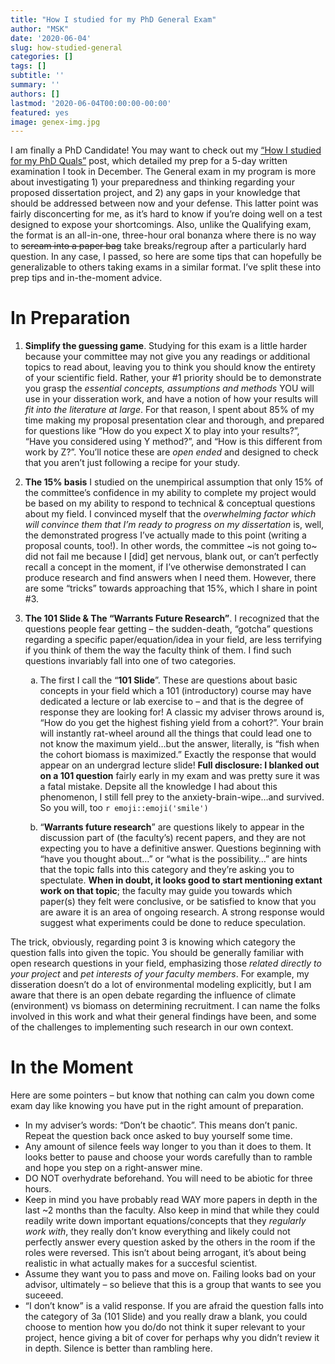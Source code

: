 ```yaml
---
title: "How I studied for my PhD General Exam"
author: "MSK"
date: '2020-06-04'
slug: how-studied-general
categories: []
tags: []
subtitle: ''
summary: ''
authors: []
lastmod: '2020-06-04T00:00:00-00:00'
featured: yes
image: genex-img.jpg
---
```


I am finally a PhD Candidate! You may want to check out my ["How I studied for my PhD Quals"](https://maiakapur.netlify.app/post/quals/how-studied-quals) post, which detailed my prep for a 5-day written examination I took in December. The General exam in my program is more about investigating 1) your preparedness and thinking regarding your proposed dissertation project, and 2) any gaps in your knowledge that should be addressed between now and your defense. This latter point was fairly disconcerting for me, as it's hard to know if you're doing well on a test designed to expose your shortcomings. Also, unlike the Qualifying exam, the format is an all-in-one, three-hour oral bonanza where there is no way to ~~scream into a paper bag~~ take breaks/regroup after a particularly hard question. In any case, I passed, so here are some tips that can hopefully be generalizable to others taking exams in a similar format. I've split these into prep tips and in-the-moment advice.

# In Preparation <br>
1. **Simplify the guessing game**. Studying for this exam is a little harder because your committee may not give you any readings or additional topics to read about, leaving you to think you should know the entirety of your scientific field. Rather, your #1 priority should be to demonstrate you grasp the *essential concepts, assumptions and methods* YOU will use in your disseration work, and have a notion of how your results will *fit into the literature at large*. For that reason, I spent about 85% of my time making my proposal presentation clear and thorough, and prepared for questions like "How do you expect X to play into your results?", "Have you considered using Y method?", and "How is this different from work by Z?". You'll notice these are *open ended* and designed to check that you aren't just following a recipe for your study.

2. **The 15% basis**  I studied on the unempirical assumption that only 15% of the committee's confidence in my ability to complete my project would be based on my ability to respond to technical & conceptual questions about my field. I convinced myself that the *overwhelming factor which will convince them that I'm ready to progress on my dissertation* is, well, the demonstrated progress I've actually made to this point (writing a proposal counts, too!). In other words, the committee ~is not going to~ did not fail me because I [did] get nervous, blank out, or can't perfectly recall a concept in the moment, if I've otherwise demonstrated I can produce research and find answers when I need them. However, there are some "tricks" towards approaching that 15%, which I share in point #3.

3. **The 101 Slide & The "Warrants Future Research"**. I recognized that the questions people fear getting -- the sudden-death, "gotcha" questions regarding a specific paper/equation/idea in your field, are less terrifying if you think of them the way the faculty think of them.  I find such questions invariably fall into one of two categories. 
    a. The first I call the "**101 Slide**". These are questions about basic concepts in your field which a 101 (introductory) course may have dedicated a lecture or lab exercise to -- and that is the degree of response they are looking for! A classic my adviser throws around is, "How do you get the highest fishing yield from a cohort?". Your brain will instantly rat-wheel around all the things that could lead one to not know the maximum yield...but the answer, literally, is "fish when the cohort biomass is maximized." Exactly the response that would appear on an undergrad lecture slide! **Full disclosure: I blanked out on a 101 question** fairly early in my exam and was pretty sure it was a fatal mistake. Depsite all the knowledge I had about this phenomenon, I still fell prey to the anxiety-brain-wipe...and survived. So you will, too `r emoji::emoji('smile')` 

    b.  "**Warrants future research**" are questions likely to appear in the discussion part of (the faculty's) recent papers, and they are not expecting you to have a definitive answer. Questions beginning with "have you thought about..." or "what is the possibility..." are hints that the topic falls into this category and they're asking you to spectulate. **When in doubt, it looks good to start mentioning extant work on that topic**; the faculty may guide you towards which paper(s) they felt were conclusive, or be satisfied to know that you are aware it is an area of ongoing research. A strong response would suggest what experiments could be done to reduce speculation.
    
The trick, obviously, regarding point 3 is knowing which category the question falls into given the topic. You should be generally familiar with open research questions in your field, emphasizing those *related directly to your project* and *pet interests of your faculty members*. For example, my disseration doesn't do a lot of environmental modeling explicitly, but I am aware that there is an open debate regarding the influence of climate (environment) vs biomass on determining recruitment. I can name the folks involved in this work and what their general findings have been, and some of the challenges to implementing such research in our own context.

# In the Moment
Here are some pointers -- but know that nothing can calm you down come exam day like knowing you have put in the right amount of preparation.

+ In my adviser's words: "Don't be chaotic". This means don't panic. Repeat the question back once asked to buy yourself some time. 
+ Any amount of silence feels way longer to you than it does to them. It looks better to pause and choose your words carefully than to ramble and hope you step on a right-answer mine.
+ DO NOT overhydrate beforehand. You will need to be abiotic for three hours.
+ Keep in mind you have probably read WAY more papers in depth in the last ~2 months than the faculty. Also keep in mind that while they could readily write down important equations/concepts that they *regularly work with*, they really don't know everything and likely could not perfectly answer every question asked by the others in the room if the roles were reversed. This isn't about being arrogant, it's about being realistic in what actually makes for a succesful scientist. 
+ Assume they want you to pass and move on. Failing looks bad on your advisor, ultimately -- so believe that this is a group that wants to see you suceeed.
+ "I don't know" is a valid response. If you are afraid the question falls into the category of 3a (101 Slide) and you really draw a blank, you could choose to mention how you do/do not think it super relevant to your project, hence giving a bit of cover for perhaps why you didn't review it in depth. Silence is better than rambling here.
